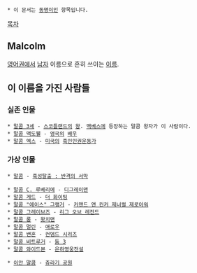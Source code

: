  * 이 문서는 [[동명이인]] 항목입니다.

[[목차]]

== Malcolm ==
[[영어]]권에서 [[남자]] 이름으로 흔히 쓰이는 [[이름]].


== 이 이름을 가진 사람들 ==
=== 실존 인물 ===
 * [[말콤 3세]] - [[스코틀랜드]]의 [[왕]]. [[맥베스]]에 등장하는 말콤 왕자가 이 사람이다.
 * [[말콤 맥도웰]] - [[영국]]의 [[배우]]
 * [[말콤 엑스]] - [[미국]]의 [[흑인]][[인권]]운동가

=== 가상 인물 ===
 * [[말콤(혹성탈출 : 반격의 서막)|말콤]] - [[혹성탈출 : 반격의 서막]]

 * [[말콤 C. 루베리에]] - [[디그레이맨]]
 * [[말콤 게드]] - [[더 화이팅]]
 * [[말콤 "에이스" 그랭거]] - [[커맨드 앤 컨커 제너럴 제로아워]]
 * [[말콤 그레이브즈]] - [[리그 오브 레전드]]
 * [[말콤 롱]] - [[왓치맨]]
 * [[말콤 멀린]] - [[애로우]]
 * [[말콤 밴혼]] - [[컨뎀드 시리즈]]
 * [[말콤 비트루거]] - [[둠 3]]
 * [[말콤 와이드본]] - [[은하영웅전설]]

 * [[이안 말콤]] - [[쥬라기 공원]]


